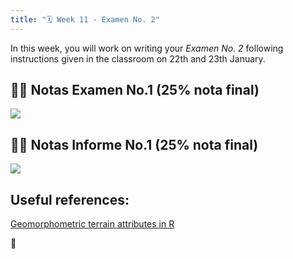 ```yaml
---
title: "🗓️ Week 11 - Examen No. 2"
---
```


In this week, you will work on writing your *Examen No. 2* following instructions given in the classroom on 22th and 23th January.

## 👨‍🏫 Notas Examen No.1 (25% nota final)

![](figures/GBExamen1.png)


## 👨‍🏫 Notas Informe No.1 (25% nota final)

![](figures/Informe1.png)

## Useful references:

[Geomorphometric terrain attributes in R](https://rpubs.com/ials2un/geomorphometric)

🎥 





